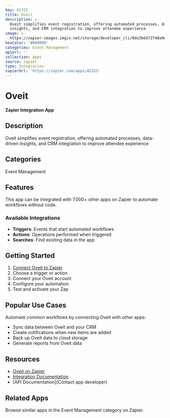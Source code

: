 ```yaml
---
key: 42325
title: Oveit
description: >-
  Oveit simplifies event registration, offering automated processes, data-driven
  insights, and CRM integration to improve attendee experience
image: >-
  https://zapier-images.imgix.net/storage/developer_cli/0da3b6d72f48a9e9dc9ae4a94b79a230.png?auto=format%2Ccompress&ixlib=python-3.0.0&q=50
hexColor: '#000000'
categories: Event Management
apiUrl: ''
collection: Apps
source: zapier
type: Integration
zapierUrl: 'https://zapier.com/apps/42325'
---
```

# Oveit

**Zapier Integration App**

## Description

Oveit simplifies event registration, offering automated processes, data-driven insights, and CRM integration to improve attendee experience

## Categories

Event Management

## Features

This app can be integrated with 7,000+ other apps on Zapier to automate workflows without code.

### Available Integrations

- **Triggers**: Events that start automated workflows
- **Actions**: Operations performed when triggered
- **Searches**: Find existing data in the app

## Getting Started

1. [Connect Oveit to Zapier](https://zapier.com/apps/42325)
2. Choose a trigger or action
3. Connect your Oveit account
4. Configure your automation
5. Test and activate your Zap

## Popular Use Cases

Automate common workflows by connecting Oveit with other apps:

- Sync data between Oveit and your CRM
- Create notifications when new items are added
- Back up Oveit data to cloud storage
- Generate reports from Oveit data

## Resources

- [Oveit on Zapier](https://zapier.com/apps/42325)
- [Integration Documentation](https://zapier.com/apps/42325/integrations)
- [API Documentation](Contact app developer)

## Related Apps

Browse similar apps in the Event Management category on Zapier.
